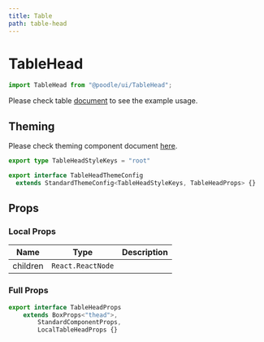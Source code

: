 ```yaml
---
title: Table
path: table-head
---
```


# TableHead

```jsx
import TableHead from "@poodle/ui/TableHead";
```

Please check table [document](/ui/components/table) to see the example usage.

## Theming

[//]: # (GetTheming[==TableHeadStyleKeys,TableHeadThemeConfig,TableHead/index.ts==])



Please check theming component document [here](/theming/component).
 		
```ts
export type TableHeadStyleKeys = "root"

export interface TableHeadThemeConfig
  extends StandardThemeConfig<TableHeadStyleKeys, TableHeadProps> {}

``` 
		
		

[//]: # (EndGetTheming)

## Props

[//]: # (GetProps[==LocalTableHeadProps,TableHead/TableHead.tsx==])


### Local Props


| Name     | Type              | Description |
| -------- | ----------------- | ----------- |
| children | `React.ReactNode` |             |
				

[//]: # (EndGetProps)

[//]: # (GetPartialProps[==TableHeadProps,TableHead/TableHead.tsx==])


### Full Props

```ts
export interface TableHeadProps
	extends BoxProps<"thead">,
		StandardComponentProps,
		LocalTableHeadProps {} 
```
				

[//]: # (GetPartialProps)

